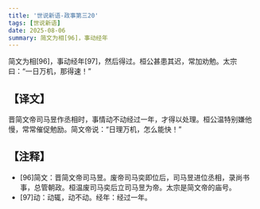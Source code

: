 ```yaml
---
title: '世说新语-政事第三20'
tags: [世说新语]
date: 2025-08-06
summary: 简文为相[96]，事动经年
---
```


简文为相[96]，事动经年[97]，然后得过。桓公甚患其迟，常加劝勉。太宗曰：“一日万机，那得速！”

## 【译文】

晋简文帝司马昱作丞相时，事情动不动经过一年，才得以处理。桓公温特别嫌他慢，常常催促勉励。简文帝说：“日理万机，怎么能快！”

## 【注释】

- [96]简文：晋简文帝司马昱。废帝司马奕即位后，司马昱进位丞相，录尚书事，总管朝政。桓温废司马奕后立司马昱为帝。太宗是简文帝的庙号。
- [97]动：动辄，动不动。经年：经过一年。

